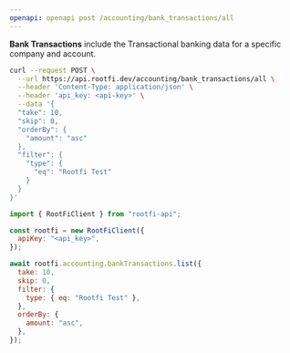 ```yaml
---
openapi: openapi post /accounting/bank_transactions/all
---
```


**Bank Transactions** include the Transactional banking data for a specific company and account.

<RequestExample>

```bash cURL
curl --request POST \
  --url https://api.rootfi.dev/accounting/bank_transactions/all \
  --header 'Content-Type: application/json' \
  --header 'api_key: <api-key>' \
  --data '{
  "take": 10,
  "skip": 0,
  "orderBy": {
    "amount": "asc"
  },
  "filter": {
    "type": {
      "eq": "Rootfi Test"
    }
  }
}'
```

```javascript NodeJS
import { RootFiClient } from "rootfi-api";

const rootfi = new RootFiClient({
  apiKey: "<api_key>",
});

await rootfi.accounting.bankTransactions.list({
  take: 10,
  skip: 0,
  filter: {
    type: { eq: "Rootfi Test" },
  },
  orderBy: {
    amount: "asc",
  },
});
```

</RequestExample>
